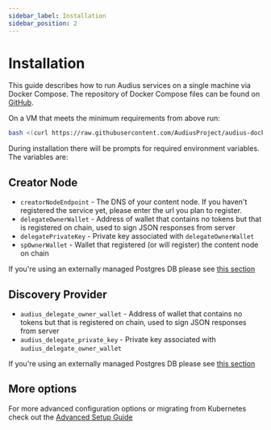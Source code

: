 ```yaml
---
sidebar_label: Installation
sidebar_position: 2
---
```


# Installation

This guide describes how to run Audius services on a single machine via Docker Compose.
The repository of Docker Compose files can be found on [GitHub](https://github.com/AudiusProject/audius-docker-compose).

On a VM that meets the minimum requirements from above run:

```bash
bash <(curl https://raw.githubusercontent.com/AudiusProject/audius-docker-compose/main/install.sh)
```

During installation there will be prompts for required environment variables. The variables are:

## Creator Node

- `creatorNodeEndpoint` - The DNS of your content node. If you haven't registered the service yet, please enter the url you plan to register.
- `delegateOwnerWallet` - Address of wallet that contains no tokens but that is registered on chain, used to sign JSON responses from server
- `delegatePrivateKey` - Private key associated with `delegateOwnerWallet`
- `spOwnerWallet` - Wallet that registered (or will register) the content node on chain

If you're using an externally managed Postgres DB please see [this section](/token/running-a-node/setup/advanced#external-discovery-provider-postgres-instance)

## Discovery Provider

- `audius_delegate_owner_wallet` - Address of wallet that contains no tokens but that is registered on chain, used to sign JSON responses from server
- `audius_delegate_private_key` - Private key associated with `audius_delegate_owner_wallet`

If you're using an externally managed Postgres DB please see [this section](/token/running-a-node/setup/advanced#external-discovery-provider-postgres-instance)

## More options

For more advanced configuration options or migrating from Kubernetes check out the [Advanced Setup Guide](/token/running-a-node/setup/advanced)
